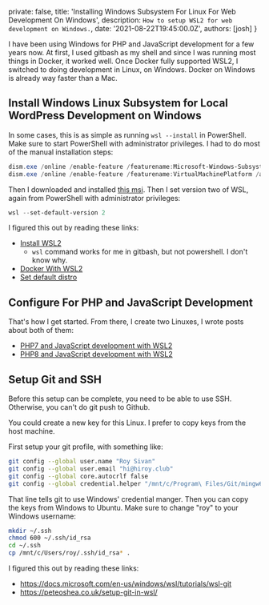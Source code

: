 
  private: false,
  title: 'Installing Windows Subsystem For Linux For Web Development On Windows',
  description: `How to setup WSL2 for web development on Windows.`,
  date: '2021-08-22T19:45:00.0Z',
  authors: [josh]
}

I have been using Windows for PHP and JavaScript development for a few years now. At first, I used gitbash as my shell and since I was running most things in Docker, it worked well. Once Docker fully supported WSL2, I switched to doing development in Linux, on Windows. Docker on Windows is already way faster than a Mac.


## Install Windows Linux Subsystem for Local WordPress Development on Windows

In some cases, this is as simple as running `wsl --install` in PowerShell. Make sure to start PowerShell with administrator privileges. I had to do most of the manual installation steps:

```powershell
dism.exe /online /enable-feature /featurename:Microsoft-Windows-Subsystem-Linux /all /norestart
dism.exe /online /enable-feature /featurename:VirtualMachinePlatform /all /norestart
```

Then I downloaded and installed [this msi](https://wslstorestorage.blob.core.windows.net/wslblob/wsl_update_x64.msi). Then I set version two of WSL, again from PowerShell with administrator privileges:

```powershell
wsl --set-default-version 2
```

I figured this out by reading these links:

- [Install WSL2](https://docs.microsoft.com/en-us/windows/wsl/install-win10)
  - `wsl` command works for me in gitbash, but not powershell. I don't know why.
- [Docker With WSL2](https://docs.docker.com/docker-for-windows/wsl/)
- [Set default distro](https://winaero.com/set-default-wsl-linux-distro-windows-10/)

## Configure For PHP and JavaScript Development


That's how I get started. From there, I create two Linuxes, I wrote posts about both of them:

- [PHP7 and JavaScript development with WSL2](blog/wsl-ubuntu-php7)
- [PHP8 and JavaScript development with WSL2](blog/wsl-debian-php8)


## Setup Git and SSH

Before this setup can be complete, you need to be able to use SSH. Otherwise, you can't do git push to Github.

You could create a new key for this Linux. I prefer to copy keys from the host machine.

First setup your git profile, with something like:

```bash
git config --global user.name "Roy Sivan"
git config --global user.email "hi@hiroy.club"
git config --global core.autocrlf false
git config --global credential.helper "/mnt/c/Program\ Files/Git/mingw64/libexec/git-core/git-credential-manager.exe"
```

That line tells git to use Windows' credential manger. Then you can copy the keys from Windows to Ubuntu. Make sure to change "roy" to your Windows username:

```bash
mkdir ~/.ssh
chmod 600 ~/.ssh/id_rsa
cd ~/.ssh
cp /mnt/c/Users/roy/.ssh/id_rsa* .
```

I figured this out by reading these links:

- https://docs.microsoft.com/en-us/windows/wsl/tutorials/wsl-git
- https://peteoshea.co.uk/setup-git-in-wsl/
